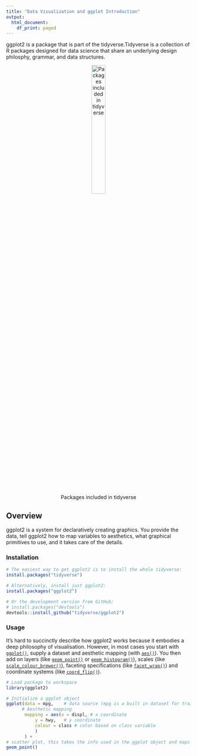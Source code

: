 ```yaml
---
title: "Data Visualization and ggplot Introduction"
output:
  html_document:
    df_print: paged
---
```


ggplot2 is a package that is part of the tidyverse.Tidyverse is a collection of R packages designed for data science that share an underlying design philosphy, grammar, and data structures.

<center>
![Packages included in tidyverse](img/tidyverse.png){width=30%}
</center>

## Overview

ggplot2 is a system for declaratively creating graphics. You provide the data, tell ggplot2 how to map variables to aesthetics, what graphical primitives to use, and it takes care of the details.


### Installation
```r
# The easiest way to get ggplot2 is to install the whole tidyverse:
install.packages("tidyverse")

# Alternatively, install just ggplot2:
install.packages("ggplot2")

# Or the development version from GitHub:
# install.packages("devtools")
devtools::install_github("tidyverse/ggplot2")

```

### Usage
It’s hard to succinctly describe how ggplot2 works because it embodies a deep philosophy of visualisation. However, in most cases you start with [`ggplot()`](https://ggplot2.tidyverse.org/reference/ggplot.html), supply a dataset and aesthetic mapping (with [`aes()`](https://ggplot2.tidyverse.org/reference/aes.html)). You then add on layers (like [`geom_point()`](https://ggplot2.tidyverse.org/reference/geom_point.html) or [`geom_histogram()`](https://ggplot2.tidyverse.org/reference/geom_freqpoly.html)), scales (like [`scale_colour_brewer()`](https://ggplot2.tidyverse.org/reference/scale_colour_brewer.html)), faceting specifications (like [`facet_wrap()`](https://ggplot2.tidyverse.org/reference/facet_wrap.html)) and coordinate systems (like [`coord_flip()`](https://ggplot2.tidyverse.org/reference/coord_flip.html)).


```r
# Load package to workspace
library(ggplot2)

# Initialize a ggplot object
ggplot(data = mpg,    # data source (mpg is a built in dataset for training)
      # Aesthetic mapping
       mapping = aes(x = displ, # x coordinate
           y = hwy,   # y coordinate
           colour = class # color based on class variable
           )
       ) +
# scatter plot, this takes the info used in the ggplot object and maps the information to an x-y scatter plot
geom_point()

```

